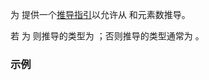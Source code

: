 {{title|{{tt|std::ranges::drop_view}} 的推导指引}}
{{cpp/ranges/drop_view/navbar}}

{{ddcl | header=ranges | since=c++20 |
template&lt; class R &gt;
drop_view( R&amp;&amp;, ranges::range_difference_t&lt;R&gt; ) -&gt; drop_view&lt;views::all_t&lt;R&gt;&gt;;
}}

为 {{lc|std::ranges::drop_view}} 提供一个[[cpp/language/class template argument deduction|推导指引]]以允许从 {{lconcept|range}} 和元素数推导。

若 {{tt|R}} 为 {{lconcept|view}} 则推导的类型为 {{c|drop_view&lt;R&gt;}}；否则推导的类型通常为 {{c|drop_view&lt;ranges::ref_view&lt;R&gt;&gt;}}。

===示例===
{{example
| code=
| output=
}}

{{langlinks|de|en|es|ja|ru}}